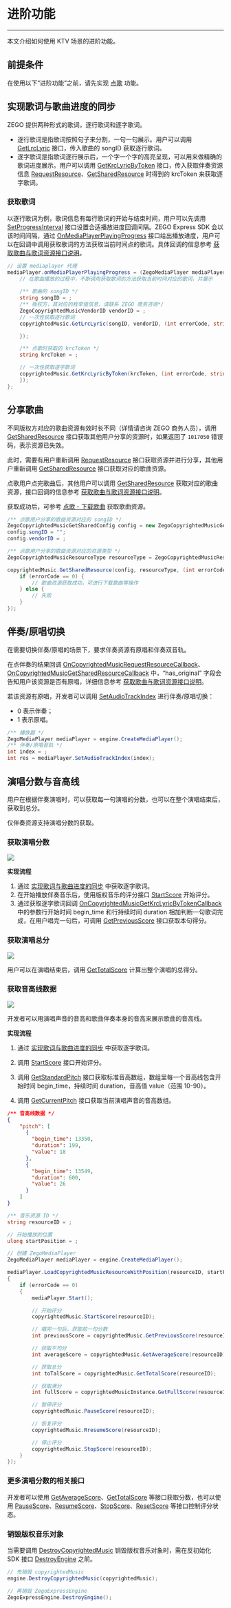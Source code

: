 # 进阶功能

- - -

本文介绍如何使用 KTV 场景的进阶功能。

## 前提条件

在使用以下“进阶功能”之前，请先实现 [点歌](./Sing%20songs.mdx) 功能。

## 实现歌词与歌曲进度的同步

ZEGO 提供两种形式的歌词，逐行歌词和逐字歌词。

- 逐行歌词是指歌词按照句子来分割，一句一句展示。用户可以调用 [GetLrcLyric](https://doc-zh.zego.im/article/api?doc=Express_Video_SDK_API~cs_unity3d~class~ZegoCopyrightedMusic#get-lrc-lyric) 接口，传入歌曲的 songID 获取逐行歌词。
- 逐字歌词是指歌词逐行展示后，一个字一个字的高亮呈现，可以用来做精确的歌词进度展示。用户可以调用 [GetKrcLyricByToken](https://doc-zh.zego.im/article/api?doc=Express_Video_SDK_API~cs_unity3d~class~ZegoCopyrightedMusic#get-krc-lyric-by-token) 接口，传入获取伴奏资源信息 [RequestResource](https://doc-zh.zego.im/article/api?doc=Express_Video_SDK_API~cs_unity3d~class~ZegoCopyrightedMusic#request-resource)、[GetSharedResource](https://doc-zh.zego.im/article/api?doc=Express_Video_SDK_API~cs_unity3d~class~ZegoCopyrightedMusic#get-shared-resource) 时得到的 krcToken 来获取逐字歌词。


###  获取歌词

以逐行歌词为例，歌词信息有每行歌词的开始与结束时间，用户可以先调用 [SetProgressInterval](https://doc-zh.zego.im/article/api?doc=Express_Video_SDK_API~cs_unity3d~interface~ZegoMediaPlayer#set-progress-interval) 接口设置合适播放进度回调间隔。ZEGO Express SDK 会以该时间间隔，通过 [OnMediaPlayerPlayingProgress](https://doc-zh.zego.im/article/api?doc=Express_Video_SDK_API~cs_unity3d~class~IZegoMediaPlayerHandler#on-media-player-playing-progress) 接口给出播放进度，用户可以在回调中调用获取歌词的方法获取当前时间点的歌词。具体回调的信息参考 [获取歌曲与歌词资源接口说明](./../Client%20API/APIs%20to%20Obtain%20Songs%20and%20Lyrics.mdx)。


```C#
// 设置 mediaplayer 代理
mediaPlayer.onMediaPlayerPlayingProgress = (ZegoMediaPlayer mediaPlayer, ulong millisecond) => {
    // 在歌曲播放的过程中，不断调用获取歌词的方法获取当前时间对应的歌词，并展示
    
    /** 歌曲的 songID */
    string songID = ;
    /** 版权方，其对应的枚举值信息，请联系 ZEGO 商务咨询*/
    ZegoCopyrightedMusicVendorID vendorID = ;
    // 一次性获取逐行歌词
    copyrightedMusic.GetLrcLyric(songID, vendorID, (int errorCode, string lyrics)=>{

    });

    /** 点歌时获取的 krcToken */
    string krcToken = ;

    // 一次性获取逐字歌词
    copyrightedMusic.GetKrcLyricByToken(krcToken, (int errorCode, string lyrics)={
    });
};
```

## 分享歌曲

<Warning title="注意">

不同版权方对应的歌曲资源有效时长不同（详情请咨询 ZEGO 商务人员），调用 [GetSharedResource](https://doc-zh.zego.im/article/api?doc=Express_Video_SDK_API~cs_unity3d~class~ZegoCopyrightedMusic#get-shared-resource) 接口获取其他用户分享的资源时，如果返回了 `1017050` 错误码，表示资源已失效。

此时，需要有用户重新调用 [RequestResource](https://doc-zh.zego.im/article/api?doc=Express_Video_SDK_API~cs_unity3d~class~ZegoCopyrightedMusic#request-resource) 接口获取资源并进行分享，其他用户重新调用 [GetSharedResource](https://doc-zh.zego.im/article/api?doc=Express_Video_SDK_API~cs_unity3d~class~ZegoCopyrightedMusic#get-shared-resource) 接口获取对应的歌曲资源。
</Warning>

点歌用户点完歌曲后，其他用户可以调用 [GetSharedResource](https://doc-zh.zego.im/article/api?doc=Express_Video_SDK_API~cs_unity3d~class~ZegoCopyrightedMusic#get-shared-resource) 获取对应的歌曲资源，接口回调的信息参考 [获取歌曲与歌词资源接口说明](./../Client%20API/APIs%20to%20Obtain%20Songs%20and%20Lyrics.mdx)。

获取成功后，可参考 [点歌 - 下载歌曲](./Sing%20songs.mdx#下载歌曲) 获取歌曲资源。

```C#
/** 点歌用户分享的歌曲资源对应的 songID */
ZegoCopyrightedMusicGetSharedConfig config = new ZegoCopyrightedMusicGetSharedConfig;
config.songID = "";
config.vendorID = ;

/** 点歌用户分享的歌曲资源对应的资源类型 */
ZegoCopyrightedMusicResourceType resourceType = ZegoCopyrightedMusicResourceType.ZegoCopyrightedMusicResourceSong;

copyrightedMusic.GetSharedResource(config, resourceType, (int errorCode, string resource) => {
    if (errorCode == 0) {
        // 歌曲资源获取成功，可进行下载歌曲等操作
    } else {
        // 失败
    }
});
```

## 伴奏/原唱切换

在需要切换伴奏/原唱的场景下，要求伴奏资源有原唱和伴奏双音轨。

在点伴奏的结果回调 [OnCopyrightedMusicRequestResourceCallback](https://doc-zh.zego.im/article/api?doc=Express_Video_SDK_API~cs_unity3d~interface~IZegoCopyrightedMusicHandler#on-copyrighted-music-request-resource-callback)、[OnCopyrightedMusicGetSharedResourceCallback](https://doc-zh.zego.im/article/api?doc=Express_Video_SDK_API~cs_unity3d~interface~IZegoCopyrightedMusicHandler#on-copyrighted-music-get-shared-resource-callback) 中，“has_original” 字段会告知用户该资源是否有原唱，详细信息参考 [获取歌曲与歌词资源接口说明](./../Client%20API/APIs%20to%20Obtain%20Songs%20and%20Lyrics.mdx)。

若该资源有原唱，开发者可以调用 [SetAudioTrackIndex](https://doc-zh.zego.im/article/api?doc=Express_Video_SDK_API~cs_unity3d~interface~ZegoMediaPlayer#set-audio-track-index) 进行伴奏/原唱切换：
- 0 表示伴奏；
- 1 表示原唱。

```C#
/** 播放器 */
ZegoMediaPlayer mediaPlayer = engine.CreateMediaPlayer();
/** 伴奏/原唱音轨 */
int index = ;
int res = mediaPlayer.SetAudioTrackIndex(index);
```

## 演唱分数与音高线

用户在根据伴奏演唱时，可以获取每一句演唱的分数，也可以在整个演唱结束后，获取到总分。

仅伴奏资源支持演唱分数的获取。

###  获取演唱分数

<Frame width="512" height="auto" caption=""><img src="https://storage.zego.im/sdk-doc/Pics/GoEnjoy/online_KTV/demo/ZegoPitchView.png" /></Frame>


**实现流程**

1. 通过 [实现歌词与歌曲进度的同步](#实现歌词与歌曲进度的同步) 中获取逐字歌词。
2. 在开始播放伴奏音乐后，使用版权音乐的评分接口 [StartScore](https://doc-zh.zego.im/article/api?doc=Express_Video_SDK_API~cs_unity3d~class~ZegoCopyrightedMusic#start-score) 开始评分。
3. 通过获取逐字歌词回调 [OnCopyrightedMusicGetKrcLyricByTokenCallback](https://doc-zh.zego.im/article/api?doc=Express_Video_SDK_API~cs_unity3d~interface~IZegoCopyrightedMusicHandler#on-copyrighted-music-get-krc-lyric-by-token-callback) 中的参数行开始时间 begin_time 和行持续时间 duration 相加判断一句歌词完成，在用户唱完一句后，可调用 [GetPreviousScore](https://doc-zh.zego.im/article/api?doc=Express_Video_SDK_API~cs_unity3d~class~ZegoCopyrightedMusic#get-previous-score) 接口获取本句得分。


###  获取演唱总分


<Frame width="512" height="auto" caption=""><img src="https://storage.zego.im/sdk-doc/Pics/CopyrightedMusic/Total_score.png" /></Frame>


用户可以在演唱结束后，调用 [GetTotalScore](https://doc-zh.zego.im/article/api?doc=Express_Video_SDK_API~cs_unity3d~class~ZegoCopyrightedMusic#get-total-score) 计算出整个演唱的总得分。


###  获取音高线数据

<Frame width="512" height="auto" caption=""><img src="https://storage.zego.im/sdk-doc/Pics/CopyrightedMusic/pitch_line_data.png" /></Frame>

开发者可以用演唱声音的音高和歌曲伴奏本身的音高来展示歌曲的音高线。


**实现流程**

1. 通过 [实现歌词与歌曲进度的同步](#实现歌词与歌曲进度的同步) 中获取逐字歌词。

2. 调用 [StartScore](https://doc-zh.zego.im/article/api?doc=Express_Video_SDK_API~cs_unity3d~class~ZegoCopyrightedMusic#start-score) 接口开始评分。

3. 调用 [GetStandardPitch](https://doc-zh.zego.im/article/api?doc=Express_Video_SDK_API~cs_unity3d~class~ZegoCopyrightedMusic#get-standard-pitch) 接口获取标准音高数组，数组里每一个音高线包含开始时间 begin_time，持续时间 duration，音高值 value（范围 10-90）。

4. 调用 [GetCurrentPitch](https://doc-zh.zego.im/article/api?doc=Express_Video_SDK_API~cs_unity3d~class~ZegoCopyrightedMusic#get-standard-pitch) 接口获取当前演唱声音的音高数组。

```json
/** 音高线数据 */
{
    "pitch": [
      {
        "begin_time": 13350,
        "duration": 199,
        "value": 18
      },
      {
        "begin_time": 13549,
        "duration": 600,
        "value": 26
      }
    ]
}
```

```C#
/** 音乐资源 ID */
string resourceID = ;

// 开始播放的位置
ulong startPosition = ;

// 创建 ZegoMediaPlayer
ZegoMediaPlayer mediaPlayer = engine.CreateMediaPlayer();

mediaPlayer.LoadCopyrightedMusicResourceWithPosition(resourceID, startPosition, (int errorCode) =>
{
    if (errorCode == 0)
    {
        mediaPlayer.Start();

        // 开始评分
        copyrightedMusic.StartScore(resourceID);

        // 唱完一句后，获取前一句分数
        int previousScore = copyrightedMusic.GetPreviousScore(resourceID);

        // 获取平均分
        int averageScore = copyrightedMusic.GetAverageScore(resourceID);

        // 获取总分
        int toTalScore = copyrightedMusic.GetTotalScore(resourceID);

        // 获取满分
        int fullScore = copyrightedMusicInstance.GetFullScore(resourceID);

        // 暂停评分
        copyrightedMusic.PauseScore(resourceID);

        // 恢复评分
        copyrightedMusic.RresumeScore(resourceID);

        // 停止评分
        copyrightedMusic.StopScore(resourceID);  
    }
});
```

###  更多演唱分数的相关接口

开发者可以使用 [GetAverageScore](https://doc-zh.zego.im/article/api?doc=Express_Video_SDK_API~cs_unity3d~class~ZegoCopyrightedMusic#get-average-score)、[GetTotalScore](https://doc-zh.zego.im/article/api?doc=Express_Video_SDK_API~cs_unity3d~class~ZegoCopyrightedMusic#get-total-score) 等接口获取分数，也可以使用 [PauseScore](https://doc-zh.zego.im/article/api?doc=Express_Video_SDK_API~cs_unity3d~class~ZegoCopyrightedMusic#pause-score)、[ResumeScore](https://doc-zh.zego.im/article/api?doc=Express_Video_SDK_API~cs_unity3d~class~ZegoCopyrightedMusic#resume-score)、[StopScore](https://doc-zh.zego.im/article/api?doc=Express_Video_SDK_API~cs_unity3d~class~ZegoCopyrightedMusic#stop-score)、[ResetScore](https://doc-zh.zego.im/article/api?doc=Express_Video_SDK_API~cs_unity3d~class~ZegoCopyrightedMusic#reset-score) 等接口控制评分状态。


###  销毁版权音乐对象

当需要调用 [DestroyCopyrightedMusic](https://doc-zh.zego.im/article/api?doc=Express_Video_SDK_API~cs_unity3d~class~ZegoExpressEngine#destroy-copyrighted-music) 销毁版权音乐对象时，需在反初始化 SDK 接口 [DestroyEngine](https://doc-zh.zego.im/article/api?doc=Express_Video_SDK_API~cs_unity3d~class~ZegoExpressEngine#destroy-engine) 之前。

```C#
// 先销毁 copyrightedMusic
engine.DestroyCopyrightedMusic(copyrightedMusic);

// 再销毁 ZegoExpressEngine
ZegoExpressEngine.DestroyEngine();
```
